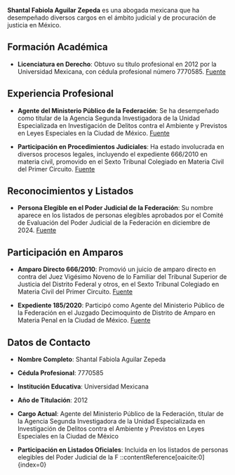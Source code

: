 **Shantal Fabiola Aguilar Zepeda** es una abogada mexicana que ha desempeñado diversos cargos en el ámbito judicial y de procuración de justicia en México.

## Formación Académica

- **Licenciatura en Derecho**: Obtuvo su título profesional en 2012 por la Universidad Mexicana, con cédula profesional número 7770585. [Fuente](https://es.buholegal.com/cedula/edomex/2012/UNIVERSIDAD%20MEXICANA/)

## Experiencia Profesional

- **Agente del Ministerio Público de la Federación**: Se ha desempeñado como titular de la Agencia Segunda Investigadora de la Unidad Especializada en Investigación de Delitos contra el Ambiente y Previstos en Leyes Especiales en la Ciudad de México. [Fuente](https://paralelo-23.com/columnistas/sin-paridad-la-eleccion-de-personas-elegibles-a-ocupar-un-cargo-en-el-poder-judicial/)

- **Participación en Procedimientos Judiciales**: Ha estado involucrada en diversos procesos legales, incluyendo el expediente 666/2010 en materia civil, promovido en el Sexto Tribunal Colegiado en Materia Civil del Primer Circuito. [Fuente](https://www.poderjudicialvirtual.com/fe-shantal-fabiola-aguilar-zepeda--juez-vigesimo-noveno-de-lo-familiar-del-t-s-j-del-distrito-federa)

## Reconocimientos y Listados

- **Persona Elegible en el Poder Judicial de la Federación**: Su nombre aparece en los listados de personas elegibles aprobados por el Comité de Evaluación del Poder Judicial de la Federación en diciembre de 2024. [Fuente](https://www.dof.gob.mx/nota_detalle.php?codigo=5745287&fecha=15%2F12%2F2024)

## Participación en Amparos

- **Amparo Directo 666/2010**: Promovió un juicio de amparo directo en contra del Juez Vigésimo Noveno de lo Familiar del Tribunal Superior de Justicia del Distrito Federal y otros, en el Sexto Tribunal Colegiado en Materia Civil del Primer Circuito. [Fuente](https://www.poderjudicialvirtual.com/fe-shantal-fabiola-aguilar-zepeda--juez-vigesimo-noveno-de-lo-familiar-del-t-s-j-del-distrito-federa)

- **Expediente 185/2020**: Participó como Agente del Ministerio Público de la Federación en el Juzgado Decimoquinto de Distrito de Amparo en Materia Penal en la Ciudad de México. [Fuente](https://www.dateas.com/es/expedientes_mx/-274905)

## Datos de Contacto

- **Nombre Completo**: Shantal Fabiola Aguilar Zepeda

- **Cédula Profesional**: 7770585

- **Institución Educativa**: Universidad Mexicana

- **Año de Titulación**: 2012

- **Cargo Actual**: Agente del Ministerio Público de la Federación, titular de la Agencia Segunda Investigadora de la Unidad Especializada en Investigación de Delitos contra el Ambiente y Previstos en Leyes Especiales en la Ciudad de México

- **Participación en Listados Oficiales**: Incluida en los listados de personas elegibles del Poder Judicial de la F
::contentReference[oaicite:0]{index=0}